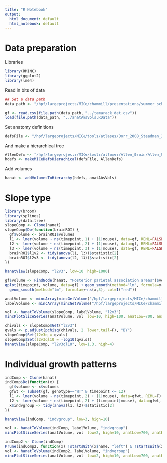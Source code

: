 ```yaml
---
title: "R Notebook"
output:
  html_document: default
  html_notebook: default
---
```


# Data preparation

Libraries

```r
library(RMINC)
library(ggplot2)
library(lme4)
```

Read in bits of data

```r
## Set a data path
data_path <- "/hpf/largeprojects/MICe/chammill/presentations/summer_school2017/longitudinal_analysis/comparing_reg_chain_and_tamarack/"

gf <- read.csv(file.path(data_path, "../tamarack_det.csv"))
load(file.path(data_path, "../anatAbsVols.RData"))
```

Set anatomy definitions

```r
defsFile <- "/hpf/largeprojects/MICe/tools/atlases/Dorr_2008_Steadman_2013_Ullmann_2013/mappings/Dorr_2008_Steadman_2013_Ullmann_2013_mapping_of_labels.csv"
```

And make a hierarchical tree

```r
AllenDefs <- "/hpf/largeprojects/MICe/tools/atlases/Allen_Brain/Allen_hierarchy_definitions.json"
hdefs <- makeMICeDefsHierachical(defsFile, AllenDefs)
```

Add volumes

```r
hanat <- addVolumesToHierarchy(hdefs, anatAbsVols)
```

# Slope type

```r
library(broom)
library(splines)
library(data.tree)
slopeComp <- Clone(hanat)
slopeComp$Do(function(brainROI) {
  gf$volume <- brainROI$volumes
  l1 <- lmer(volume ~ ns(timepoint, 1) + (1|mouse), data=gf, REML=FALSE)
  l2 <- lmer(volume ~ ns(timepoint, 2) + (1|mouse), data=gf, REML=FALSE)
  l3 <- lmer(volume ~ ns(timepoint, 3) + (1|mouse), data=gf, REML=FALSE)
  brainROI$l1v2 <- tidy(anova(l1, l2))$statistic[2]
  brainROI$l2v3 <- tidy(anova(l2, l3))$statistic[2]
})
```

```r
hanatView(slopeComp, "l2v3", low=10, high=1000)
```

```r
gf$volume <- FindNode(hanat, "Posterior parietal association areas")$volumes
qplot(timepoint, volume, data=gf) + geom_smooth(method="lm", formula=y~ns(x,2)) +
  geom_smooth(method="lm", formula=y~ns(x,3), col=I("red"))
```

```r
anatVolume <- mincArray(mincGetVolume("/hpf/largeprojects/MICe/chammill/presentations/summer_school2017/longitudinal_analysis/DSU_atlas/Dorr_2008_Steadman_2013_Ullmann_2013_on_MEMRI_C57BL6_P43_average.mnc"))
labelVolume <- mincArray(mincGetVolume("/hpf/largeprojects/MICe/chammill/presentations/summer_school2017/longitudinal_analysis/DSU_atlas/Dorr_2008_Steadman_2013_Ullmann_2013_on_MEMRI_C57BL6_P43_labels.mnc"))

vol <- hanatToVolume(slopeComp, labelVolume, "l2v3")
mincPlotSliceSeries(anatVolume, vol, low=10, high=100, anatLow=700, anatHigh=1400, begin=50, end=-50)
```


```r
chivals <- slopeComp$Get("l2v3")
qvals <- p.adjust(pchisq(chivals, 2, lower.tail=F), "BY")
slopeComp$Set(l2v3q = qvals)
slopeComp$Set(l2v3ql10 = -log10(qvals))
hanatView(slopeComp, "l2v3ql10", low=1.3, high=4)
```


# Individual growth patterns

```r
indComp <- Clone(hanat)
indComp$Do(function(x) {
  gf$volume <- x$volumes
  gfwt <- subset(gf, genotype=="WT" & timepoint <= 12)
  l1 <- lmer(volume ~ ns(timepoint, 2) + (1|mouse), data=gfwt, REML=F)
  l2 <- lmer(volume ~ ns(timepoint, 2) + (timepoint|mouse), data=gfwt, REML=F)
  x$indvgroup <- tidy(anova(l1, l2))$statistic[2]
})
```

```r
hanatView(indComp, "indvgroup", low=3, high=10)
```

```r
vol <- hanatToVolume(indComp, labelVolume, "indvgroup")
mincPlotSliceSeries(anatVolume, vol, low=2, high=10, anatLow=700, anatHigh=1400, begin=50, end=-50)
```

```r
indComp2 <- Clone(indComp)
Prune(indComp2, function(x) !startsWith(x$name, "left") & !startsWith(x$name, "right"))
vol <- hanatToVolume(indComp2, labelVolume, "indvgroup")
mincPlotSliceSeries(anatVolume, vol, low=2, high=10, anatLow=700, anatHigh=1400, begin=50, end=-50)
```


